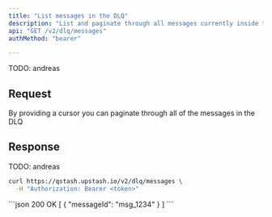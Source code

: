 ```yaml
---
title: "List messages in the DLQ"
description: "List and paginate through all messages currently inside the DLQ"
api: "GET /v2/dlq/messages"
authMethod: "bearer"

---
```


TODO: andreas

## Request

<ParamField query="cursor" type="string" >
By providing a cursor you can paginate through all of the messages in the DLQ
</ParamField>



## Response

TODO: andreas


<RequestExample>



```sh 
curl https://qstash.upstash.io/v2/dlq/messages \
  -H "Authorization: Bearer <token>"
```




</RequestExample>

<ResponseExample>
```json 200 OK
[
  {
    "messageId": "msg_1234" 
  }
]
```

</ResponseExample>
